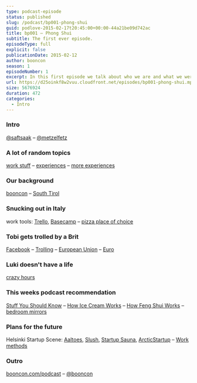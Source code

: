 ```yaml
---
type: podcast-episode
status: published
slug: /podcast/bp001-phong-shui
guid: podlove-2015-02-17t20:45:00+00:00-44a21be09d742ac
title: bp001 – Phong Shui
subtitle: The first ever episode.
episodeType: full
explicit: false
publicationDate: 2015-02-12
author: booncon
season: 1
episodeNumber: 1
excerpt: In this first episode we talk about who we are and what we were up to in the last week including random topics like feng shui.
url: https://d25oinkf8w2vuu.cloudfront.net/episodes/bp001-phong-shui.mp3
size: 5676924
duration: 472
categories:
  - Intro
---
```


### Intro

[@saftsaak](https://twitter.com/saftsaak) – [@metzelfetz](https://twitter.com/metzelfetz)

### A lot of random topics

[work stuff](http://booncon.com) – [experiences](http://boonconic.com) – [more experiences](http://pixels.fi)

### Our background

[booncon](http://booncon.com) – [South Tirol](https://en.wikipedia.org/wiki/South_Tyrol)

### Snucking out in Italy

work tools: [Trello](http://trello.com), [Basecamp](http://basecamp.com) – [pizza place of choice](http://www.labruschettamerano.com)

### Tobi gets trolled by a Brit

[Facebook](http://facebook.com/) – [Trolling](<https://en.wikipedia.org/wiki/Troll_(Internet)>) – [European Union](https://en.wikipedia.org/wiki/European_Union) – [Euro](https://en.wikipedia.org/wiki/Euro)

### Luki doesn't have a life

[crazy hours](https://github.com/sftsk#contributions-calendar)

### This weeks podcast recommendation

[Stuff You Should Know](http://www.stuffyoushouldknow.com/podcasts/) – [How Ice Cream Works](http://www.stuffyoushouldknow.com/podcasts/how-ice-cream-works/) – [How Feng Shui Works](http://www.stuffyoushouldknow.com/podcasts/how-feng-shui-works/) – [bedroom mirrors](http://fengshui.about.com/od/fengshuiforbedroom/qt/mirror_bed.htm)

### Plans for the future

Helsinki Startup Scene: [Aaltoes](http://aaltoes.com), [Slush](https://www.slush.org), [Startup Sauna](http://startupsauna.com), [ArcticStartup](http://www.arcticstartup.com) – [Work methods](http://boonconic.com/friendolleagues/)

### Outro

[booncon.com/podcast](http://booncon.com/podcast) – [@booncon](https://twitter.com/booncon)
